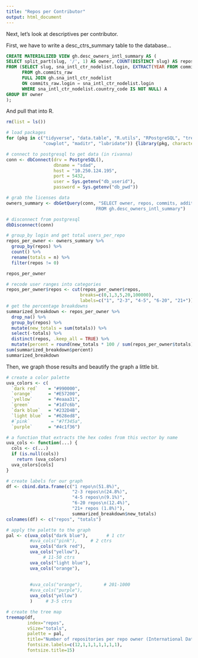 ```yaml
---
title: "Repos per Contributor"
output: html_document
---
```


Next, let's look at descriptives per contributor. 

First, we have to write a desc_ctrs_summary table to the database... 

```sql

CREATE MATERIALIZED VIEW gh.desc_owners_intl_summary AS (
SELECT split_part(slug, '/', 1) AS owner, COUNT(DISTINCT slug) AS repos, COUNT(*) AS commits, SUM(additions) AS additions, SUM(deletions) AS deletions
FROM (SELECT slug, sna_intl_ctr_nodelist.login, EXTRACT(YEAR FROM committed_date)::int AS YEAR, sna_intl_ctr_nodelist.country_code_vis AS country_code, additions, deletions
      FROM gh.commits_raw
      FULL JOIN gh.sna_intl_ctr_nodelist
      ON commits_raw.login = sna_intl_ctr_nodelist.login
      WHERE sna_intl_ctr_nodelist.country_code IS NOT NULL) A
GROUP BY owner
); 

```

And pull that into R. 

```r
rm(list = ls())

# load packages 
for (pkg in c("tidyverse", "data.table", "R.utils", "RPostgreSQL", "treemap",
              "cowplot", "maditr", "lubridate")) {library(pkg, character.only = TRUE)}

# connect to postgresql to get data (in rivanna)
conn <- dbConnect(drv = PostgreSQL(), 
                  dbname = "sdad", 
                  host = "10.250.124.195", 
                  port = 5432, 
                  user = Sys.getenv("db_userid"), 
                  password = Sys.getenv("db_pwd"))

# grab the licenses data 
owners_summary <- dbGetQuery(conn, "SELECT owner, repos, commits, additions, deletions  
                                  FROM gh.desc_owners_intl_summary")

# disconnect from postgresql
dbDisconnect(conn)
```

```r
# group_by login and get total users_per_repo
repos_per_owner <- owners_summary %>% 
  group_by(repos) %>% 
  count() %>% 
  rename(totals = n) %>% 
  filter(repos != 0)  

repos_per_owner

# recode user ranges into categories  
repos_per_owner$repos <- cut(repos_per_owner$repos, 
                            breaks=c(0,1,3,5,20,100000), 
                            labels=c("1", "2-3", "4-5", "6-20", "21+"))
# get the percentage breakdowns
summarized_breakdown <- repos_per_owner %>% 
  drop_na() %>% 
  group_by(repos) %>% 
  mutate(new_totals = sum(totals)) %>% 
  select(-totals) %>%   
  distinct(repos, .keep_all = TRUE) %>% 
  mutate(percent = round(new_totals * 100 / sum(repos_per_owner$totals), 2))
sum(summarized_breakdown$percent) 
summarized_breakdown
```

Then, we graph those results and beautify the graph a little bit. 

```r

# create a color palette
uva_colors <- c(
  `dark red`    = "#990000",
  `orange`      = "#E57200",
  `yellow`      = "#eaaa31",
  `green`       = "#1d7c6b",
  `dark blue`   = "#232D4B", 
  `light blue`  = "#628ed8", 
  #`pink`        = "#7f345a",
  `purple`      = "#4c1f36")

# a function that extracts the hex codes from this vector by name
uva_cols <- function(...) {
  cols <- c(...)
  if (is.null(cols))
    return (uva_colors)
  uva_colors[cols]
}

# create labels for our graph
df <- cbind.data.frame(c("1 repo\n(51.8%)",
                         "2-3 repos\n(24.8%)",
                         "4-5 repos\n(9.1%)",
                         "6-20 repos\n(12.4%)", 
                         "21+ repos (1.8%)"),
                         summarized_breakdown$new_totals)
colnames(df) <- c("repos", "totals")

# apply the palette to the graph 
pal <- c(uva_cols("dark blue"),       # 1 ctr
         #uva_cols("pink"),     # 2 ctrs
         uva_cols("dark red"),
         uva_cols("yellow"),
              # 11-50 ctrs 
         uva_cols("light blue"),
         uva_cols("orange"),
         
          
         #uva_cols("orange"),        # 201-1000
         #uva_cols("purple"),
         uva_cols("yellow")
         )     # 3-5 ctrs

# create the tree map 
treemap(df, 
        index="repos", 
        vSize="totals",
        palette = pal, 
        title="Number of repositories per repo owner (International Data, 2008-19)",
        fontsize.labels=c(12,1,1,1,1,1,1,1), 
        fontsize.title=15)

```





